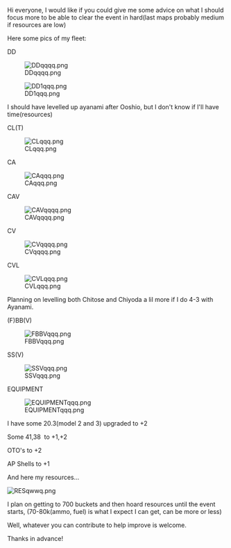 Hi everyone, I would like if you could give me some advice on what I should focus more to be able to clear the event in hard(last maps probably medium if resources are low)

Here some pics of my fleet:

DD

[[File:DDqqqq.png|thumb|left]]







[[File:DD1qqq.png|thumb|left]]









I should have levelled up ayanami after Ooshio, but I don't know if I'll have time(resources)



CL(T)

[[File:CLqqq.png|thumb|left]]







<span style="font-weight:normal;">CA</span>

[[File:CAqqq.png|thumb|left]]







CAV

[[File:CAVqqqq.png|thumb|left]]



CV

[[File:CVqqqq.png|thumb|left]]





CVL

[[File:CVLqqq.png|thumb|left]]



Planning on levelling both Chitose and Chiyoda a lil more if I do 4-3 with Ayanami.



(F)BB(V)

[[File:FBBVqqq.png|thumb|left]]







SS(V)

[[File:SSVqqq.png|thumb|left]]





EQUIPMENT

[[File:EQUIPMENTqqq.png|thumb|left]]

I have some 20.3(model 2 and 3) upgraded to +2 

Some 41,38  to +1,+2

OTO's to +2

AP Shells to +1



<span style="font-weight:normal;">And here my resources...</span>

<span style="font-weight:normal;">[[File:RESqwwq.png|thumb|left]]</span>

<span style="font-weight:normal;">I plan on getting to 700 buckets and then hoard resources until the event starts, (70-80k(ammo, fuel) is what I expect I can get, can be more or less)</span>



<span style="font-weight:normal;">Well, whatever you can contribute to help improve is welcome.</span>

<span style="font-weight:normal;">Thanks in advance!</span><ac_metadata title="What to improve for hard?"> </ac_metadata>